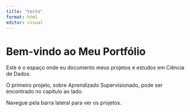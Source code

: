 ```yaml
---
title: "teste"
format: html
editor: visual
---
```

# Bem-vindo ao Meu Portfólio

Este é o espaço onde eu documento meus projetos e estudos em Ciência de Dados.

O primeiro projeto, sobre Aprendizado Supervisionado, pode ser encontrado no capítulo ao lado.

Navegue pela barra lateral para ver os projetos.